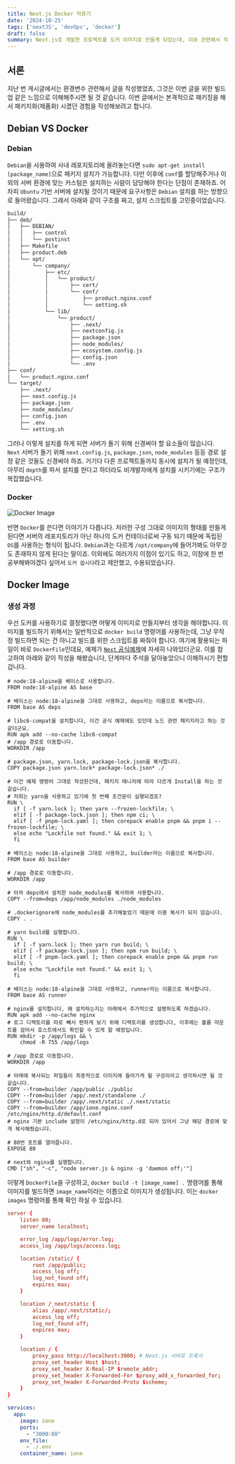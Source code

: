 ```yaml
---
title: Next.js Docker 적용기
date: '2024-10-25'
tags: ['nextJS', 'devOps', 'docker']
draft: false
summary: Next.js로 개발한 프로젝트를 도커 이미지로 만들게 되었는데, 이와 관련해서 작성해봤습니다.
---
```


## 서론

지난 번 게시글에서는 환경변수 관련해서 글을 작성했었죠, 그것은 이번 글을 위한 빌드업 같은 느낌으로 이해해주시면 될 것 같습니다. 이번 글에서는 본격적으로 패키징을 해서 패키지화(제품화) 시켰던 경험을 작성해보려고 합니다.

## Debian VS Docker

### Debian

`Debian`을 사용하여 사내 레포지토리에 올려놓는다면 `sudo apt-get install [package_name]`으로 패키지 설치가 가능합니다. 다만 이후에 `conf`를 할당해주거나 이외의 서버 환경에 맞는 커스텀은 설치하는 사람이 담당해야 한다는 단점이 존재하죠. 어차피 `Ubuntu` 기반 서버에 설치될 것이기 때문에 요구사항은 `Debian` 설치를 하는 방향으로 들어왔습니다. 그래서 아래와 같이 구조를 짜고, 설치 스크립트를 고민중이었습니다.

```bash
build/
├── deb/
│   ├── DEBIAN/
│   │   ├── control
│   │   └── postinst
│   ├── Makefile
│   ├── product.deb
│   └── opt/
│       └── company/
│           ├── etc/
│           │   └── product/
│           │       ├── cert/
│           │       └── conf/
│           │           ├── product.nginx.conf
│           │           └── setting.sh
│           └── lib/
│               └── product/
│                   ├── .next/
│                   ├── nextconfig.js
│                   ├── package.json
│                   ├── node_modules/
│                   ├── ecosystem.config.js
│                   ├── config.json
│                   └── .env
├── conf/
│   └── product.nginx.conf
└── target/
    ├── .next/
    ├── next.config.js
    ├── package.json
    ├── node_modules/
    ├── config.json
    ├── .env
    └── setting.sh
```

그러나 이렇게 설치를 하게 되면 서버가 돌기 위해 신경써야 할 요소들이 많습니다. `Next` 서버가 돌기 위해 `next.config.js`, `package.json`, `node_modules` 등등 경로 설정 같은 것들도 신경써야 하죠. 거기다 다른 프로젝트들까지 동시에 설치가 될 예정인데, 아무리 `depth`를 파서 설치를 한다고 하더라도 비개발자에게 설치를 시키기에는 구조가 복잡했습니다.

### Docker

<section className={"flex items-center justify-center my-[-10px]"}>
  <img src="/static/images/posts/docker.png" alt="Docker Image" className={"w-1/2"} />
</section>


반면 `Docker`를 쓴다면 이야기가 다릅니다. 저러한 구성 그대로 이미지의 형태를 만들게 된다면 서버의 레포지토리가 아닌 하나의 도커 컨테이너로써 구동 되기 때문에 독립된 `OS`를 사용하는 형식이 됩니다. `Debian`과는 다르게 `/opt/company`에 들어가봐도 아무것도 존재하지 않게 된다는 말이죠. 이외에도 여러가지 이점이 있기도 하고, 이참에 한 번 공부해봐야겠다 싶어서 `도커 씁시다`라고 제안했고, 수용되었습니다.

## Docker Image

### 생성 과정

우선 도커를 사용하기로 결정했다면 어떻게 이미지로 만들지부터 생각을 해야합니다. 이미지를 빌드하기 위해서는 일반적으로 `docker build` 명령어를 사용하는데, 그냥 무작정 빌드하면 되는 건 아니고 빌드를 위한 스크립트를 짜줘야 합니다. 여기에 활용되는 파일이 바로 `DockerFile`인데요, 예제가 [`Next` 공식예제](https://github.com/vercel/next.js/tree/canary/examples/with-docker)에 자세히 나와있더군요. 이를 참고하여 아래와 같이 작성을 해봤습니다, 단계마다 주석을 달아놓았으니 이해하시기 편할겁니다.

```dockerfile:Dockerfile
# node:18-alpine을 베이스로 사용합니다.
FROM node:18-alpine AS base

# 베이스는 node:18-alpine을 그대로 사용하고, deps라는 이름으로 복사합니다.
FROM base AS deps

# libc6-compat을 설치합니다, 이건 공식 예제에도 있던데 노드 관련 패키지라고 하는 것 같더군요.
RUN apk add --no-cache libc6-compat
# /app 경로로 이동합니다.
WORKDIR /app

# package.json, yarn.lock, package-lock.json을 복사합니다.
COPY package.json yarn.lock* package-lock.json* ./

# 이건 예제 명령어 그대로 작성한건데, 패키지 매니저에 따라 다르게 Install을 하는 것 같습니다.
# 저희는 yarn을 사용하고 있기에 첫 번째 조건문이 실행되겠죠?
RUN \
  if [ -f yarn.lock ]; then yarn --frozen-lockfile; \
  elif [ -f package-lock.json ]; then npm ci; \
  elif [ -f pnpm-lock.yaml ]; then corepack enable pnpm && pnpm i --frozen-lockfile; \
  else echo "Lockfile not found." && exit 1; \
  fi

# 베이스는 node:18-alpine을 그대로 사용하고, builder라는 이름으로 복사합니다.
FROM base AS builder

# /app 경로로 이동합니다.
WORKDIR /app

# 아까 deps에서 설치한 node_modules를 복사하여 사용합니다.
COPY --from=deps /app/node_modules ./node_modules

# .dockerignore에 node_modules를 추가해놓았기 때문에 이중 복사가 되지 않습니다.
COPY . .

# yarn build를 실행합니다.
RUN \
  if [ -f yarn.lock ]; then yarn run build; \
  elif [ -f package-lock.json ]; then npm run build; \
  elif [ -f pnpm-lock.yaml ]; then corepack enable pnpm && pnpm run build; \
  else echo "Lockfile not found." && exit 1; \
  fi

# 베이스는 node:18-alpine을 그대로 사용하고, runner라는 이름으로 복사합니다.
FROM base AS runner

# nginx를 설치합니다, 왜 설치하는지는 아래에서 추가적으로 설명하도록 하겠습니다.
RUN apk add --no-cache nginx
# 로그 디렉토리를 따로 빼서 편하게 보기 위해 디렉토리를 생성합니다, 이후에는 볼륨 마운트를 걸어서 호스트에서도 확인할 수 있게 할 예정입니다.
RUN mkdir -p /app/logs && \
    chmod -R 755 /app/logs

# /app 경로로 이동합니다.
WORKDIR /app

# 아래에 복사되는 파일들이 최종적으로 이미지에 들어가게 될 구성이라고 생각하시면 될 것 같습니다.
COPY --from=builder /app/public ./public
COPY --from=builder /app/.next/standalone ./
COPY --from=builder /app/.next/static ./.next/static
COPY --from=builder /app/ione.nginx.conf /etc/nginx/http.d/default.conf
# nginx 기본 include 설정이 /etc/nginx/http.d로 되어 있어서 그냥 해당 경로에 맞게 복사해줬습니다.

# 80번 포트를 열어줍니다.
EXPOSE 80

# next와 nginx를 실행합니다.
CMD ["sh", "-c", "node server.js & nginx -g 'daemon off;'"]
```

이렇게 `DockerFile`을 구성하고, `docker build -t [image_name] .` 명령어를 통해 이미지를 빌드하면 `image_name`이라는 이름으로 이미지가 생성됩니다. 이는 `docker images` 명령어를 통해 확인 하실 수 있습니다.
```editorconfig:product.nginx.conf
server {
    listen 80;
    server_name localhost;

    error_log /app/logs/error.log;
    access_log /app/logs/access.log;

    location /static/ {
        root /app/public;
        access_log off;
        log_not_found off;
        expires max;
    }

    location /_next/static {
        alias /app/.next/static/;
        access_log off;
        log_not_found off;
        expires max;
    }

    location / {
        proxy_pass http://localhost:3000; # Next.js 서버로 프록시
        proxy_set_header Host $host;
        proxy_set_header X-Real-IP $remote_addr;
        proxy_set_header X-Forwarded-For $proxy_add_x_forwarded_for;
        proxy_set_header X-Forwarded-Proto $scheme;
    }
}
```
```yaml:docker-compose.yml
services:
  app:
    image: ione
    ports:
      - "3000:80"
    env_file:
      - ./.env
    container_name: ione
```